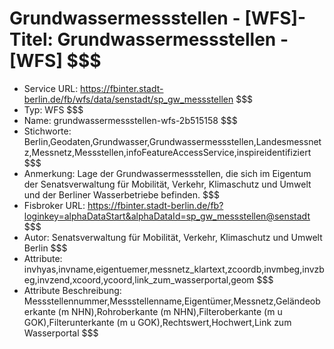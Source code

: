 # Grundwassermessstellen - [WFS]- Titel: Grundwassermessstellen - [WFS] $$$
- Service URL: https://fbinter.stadt-berlin.de/fb/wfs/data/senstadt/sp_gw_messstellen $$$
- Typ: WFS $$$
- Name: grundwassermessstellen-wfs-2b515158 $$$
- Stichworte: Berlin,Geodaten,Grundwasser,Grundwassermessstellen,Landesmessnetz,Messnetz,Messstellen,infoFeatureAccessService,inspireidentifiziert $$$
- Anmerkung: Lage der Grundwassermessstellen, die sich im Eigentum der Senatsverwaltung für Mobilität, Verkehr, Klimaschutz und Umwelt und der Berliner Wasserbetriebe befinden. $$$
- Fisbroker URL: https://fbinter.stadt-berlin.de/fb?loginkey=alphaDataStart&alphaDataId=sp_gw_messstellen@senstadt $$$
- Autor: Senatsverwaltung für Mobilität, Verkehr, Klimaschutz und Umwelt Berlin $$$
- Attribute: invhyas,invname,eigentuemer,messnetz_klartext,zcoordb,invmbeg,invzbeg,invzend,xcoord,ycoord,link_zum_wasserportal,geom $$$
- Attribute Beschreibung: Messstellennummer,Messstellenname,Eigentümer,Messnetz,Geländeoberkante (m NHN),Rohroberkante (m NHN),Filteroberkante (m u GOK),Filterunterkante (m u GOK),Rechtswert,Hochwert,Link zum Wasserportal $$$

